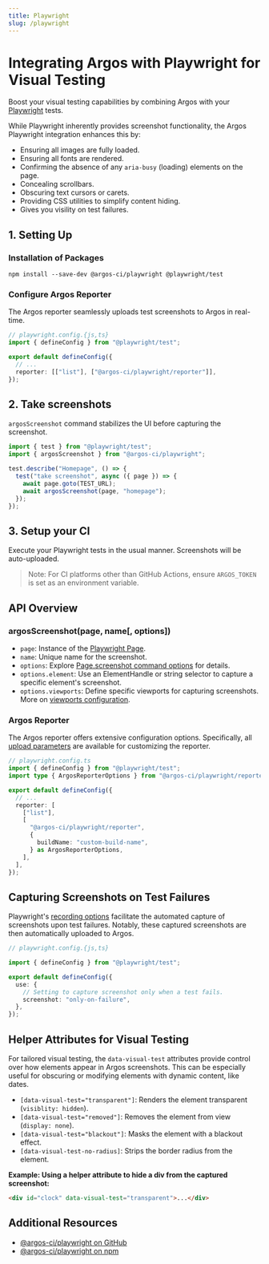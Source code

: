 ```yaml
---
title: Playwright
slug: /playwright
---
```


# Integrating Argos with Playwright for Visual Testing

Boost your visual testing capabilities by combining Argos with your [Playwright](https://playwright.dev/) tests.

While Playwright inherently provides screenshot functionality, the Argos Playwright integration enhances this by:

- Ensuring all images are fully loaded.
- Ensuring all fonts are rendered.
- Confirming the absence of any `aria-busy` (loading) elements on the page.
- Concealing scrollbars.
- Obscuring text cursors or carets.
- Providing CSS utilities to simplify content hiding.
- Gives you visility on test failures.

## 1. Setting Up

### Installation of Packages

```
npm install --save-dev @argos-ci/playwright @playwright/test
```

### Configure Argos Reporter

The Argos reporter seamlessly uploads test screenshots to Argos in real-time.

```ts
// playwright.config.{js,ts}
import { defineConfig } from "@playwright/test";

export default defineConfig({
  // ...
  reporter: [["list"], ["@argos-ci/playwright/reporter"]],
});
```

## 2. Take screenshots

`argosScreenshot` command stabilizes the UI before capturing the screenshot.

```js
import { test } from "@playwright/test";
import { argosScreenshot } from "@argos-ci/playwright";

test.describe("Homepage", () => {
  test("take screenshot", async ({ page }) => {
    await page.goto(TEST_URL);
    await argosScreenshot(page, "homepage");
  });
});
```

## 3. Setup your CI

Execute your Playwright tests in the usual manner. Screenshots will be auto-uploaded.

> Note: For CI platforms other than GitHub Actions, ensure `ARGOS_TOKEN` is set as an environment variable.

## API Overview

### argosScreenshot(page, name[, options])

- `page`: Instance of the [Playwright Page](https://playwright.dev/docs/api/class-page).
- `name`: Unique name for the screenshot.
- `options`: Explore [Page.screenshot command options](https://playwright.dev/docs/api/class-page#page-screenshot) for details.
- `options.element`: Use an ElementHandle or string selector to capture a specific element's screenshot.
- `options.viewports`: Define specific viewports for capturing screenshots. More on [viewports configuration](https://argos-ci.com/docs/viewports).

### Argos Reporter

The Argos reporter offers extensive configuration options. Specifically, all [upload parameters](<(https://js-sdk-reference.argos-ci.com/interfaces/uploadparameters)>) are available for customizing the reporter.

```ts
// playwright.config.ts
import { defineConfig } from "@playwright/test";
import type { ArgosReporterOptions } from "@argos-ci/playwright/reporter";

export default defineConfig({
  // ...
  reporter: [
    ["list"],
    [
      "@argos-ci/playwright/reporter",
      {
        buildName: "custom-build-name",
      } as ArgosReporterOptions,
    ],
  ],
});
```

## Capturing Screenshots on Test Failures

Playwright's [recording options](https://playwright.dev/docs/test-use-options#recording-options) facilitate the automated capture of screenshots upon test failures. Notably, these captured screenshots are then automatically uploaded to Argos.

```ts
// playwright.config.{js,ts}

import { defineConfig } from "@playwright/test";

export default defineConfig({
  use: {
    // Setting to capture screenshot only when a test fails.
    screenshot: "only-on-failure",
  },
});
```

## Helper Attributes for Visual Testing

For tailored visual testing, the `data-visual-test` attributes provide control over how elements appear in Argos screenshots. This can be especially useful for obscuring or modifying elements with dynamic content, like dates.

- `[data-visual-test="transparent"]`: Renders the element transparent (`visiblity: hidden`).
- `[data-visual-test="removed"]`: Removes the element from view (`display: none`).
- `[data-visual-test="blackout"]`: Masks the element with a blackout effect.
- `[data-visual-test-no-radius]`: Strips the border radius from the element.

**Example: Using a helper attribute to hide a div from the captured screenshot:**

```html
<div id="clock" data-visual-test="transparent">...</div>
```

## Additional Resources

- [@argos-ci/playwright on GitHub](https://github.com/argos-ci/argos-playwright)
- [@argos-ci/playwright on npm](https://www.npmjs.com/package/@argos-ci/playwright)
